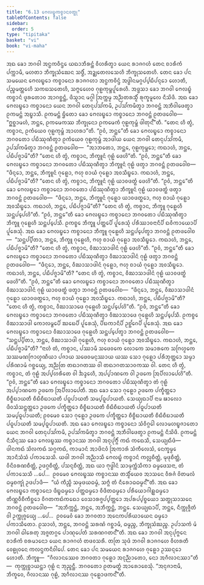 ```yaml
---
title: "6.13 ᨻᩮᩃᨭ᩠ᨮᨠᨧ᩠ᨧᩣᨶᩅᨲ᩠ᨳᩩ"
tableOfContents: false
sidebar:
  order: 5
type: "tipitaka"
basket: "vi"
book: "vi-maha"
---
```



<DynamicBreadcrumb />

<Division number="284" book="vi-maha">

<Paragraph number="1288" book="vi-maha">
ᩋᨳ ᨡᩮᩣ ᨽᨣᩅᩤ ᩋᨶ᩠ᨵᨠᩅᩥᨶ᩠ᨴᩮ ᨿᨳᩣᨽᩥᩁᨶ᩠ᨲᩴ ᩅᩥᩉᩁᩥᨲ᩠ᩅᩣ ᨿᩮᨶ ᩁᩣᨩᨣᩉᩴ ᨲᩮᨶ ᨧᩣᩁᩥᨠᩴ ᨸᨠ᩠ᨠᩣᨾᩥ, ᨾᩉᨲᩣ ᨽᩥᨠ᩠ᨡᩩᩈᩴᨥᩮᨶ ᩈᨴ᩠ᨵᩥᩴ, ᩋᨯ᩠ᨰᨲᩮᩃᩈᩮᩉᩥ ᨽᩥᨠ᩠ᨡᩩᩈᨲᩮᩉᩥ. ᨲᩮᨶ ᨡᩮᩣ ᨸᨶ ᩈᨾᨿᩮᨶ ᨻᩮᩃᨭ᩠ᨮᩮᩣ ᨠᨧ᩠ᨧᩣᨶᩮᩣ ᩁᩣᨩᨣᩉᩣ ᩋᨶ᩠ᨵᨠᩅᩥᨶ᩠ᨴᩴ ᩋᨴ᩠ᨵᩤᨶᨾᨣ᩠ᨣᨸ᩠ᨸᨭᩥᨸᨶ᩠ᨶᩮᩣ ᩉᩮᩣᨲᩥ, ᨸᨬ᩠ᨧᨾᨲ᩠ᨲᩮᩉᩥ ᩈᨠᨭᩈᨲᩮᩉᩥ, ᩈᨻ᩠ᨻᩮᩉᩮᩅ ᨣᩩᩊᨠᩩᨾ᩠ᨽᨸᩪᩁᩮᩉᩥ. ᩋᨴ᩠ᨴᩈᩣ ᨡᩮᩣ ᨽᨣᩅᩤ ᨻᩮᩃᨭ᩠ᨮᩴ ᨠᨧ᩠ᨧᩣᨶᩴ ᨴᩪᩁᨲᩮᩣᩅ ᩋᩣᨣᨧ᩠ᨨᨶ᩠ᨲᩴ, ᨴᩥᩈ᩠ᩅᩣᨶ ᨾᨣ᩠ᨣᩤ ᩒᨠ᩠ᨠᨾ᩠ᨾ ᩋᨬ᩠ᨬᨲᩁᩈ᩠ᨾᩥᩴ ᩁᩩᨠ᩠ᨡᨾᩪᩃᩮ ᨶᩥᩈᩦᨴᩥ.
</Paragraph>

<Paragraph number="1289" book="vi-maha">
ᩋᨳ ᨡᩮᩣ ᨻᩮᩃᨭ᩠ᨮᩮᩣ ᨠᨧ᩠ᨧᩣᨶᩮᩣ ᨿᩮᨶ ᨽᨣᩅᩤ ᨲᩮᨶᩩᨸᩈᩘᨠᨾᩥ, ᩏᨸᩈᩘᨠᨾᩥᨲ᩠ᩅᩣ ᨽᨣᩅᨶ᩠ᨲᩴ ᩋᨽᩥᩅᩤᨴᩮᨲ᩠ᩅᩣ ᩑᨠᨾᨶ᩠ᨲᩴ ᩋᨭ᩠ᨮᩣᩈᩥ. ᩑᨠᨾᨶ᩠ᨲᩴ ᨮᩥᨲᩮᩣ ᨡᩮᩣ ᨻᩮᩃᨭ᩠ᨮᩮᩣ ᨠᨧ᩠ᨧᩣᨶᩮᩣ ᨽᨣᩅᨶ᩠ᨲᩴ ᩑᨲᨴᩅᩮᩤᨧ—  “ᩍᨧ᩠ᨨᩣᨾᩉᩴ, ᨽᨶ᩠ᨲᩮ, ᩑᨠᨾᩮᨠᩔ ᨽᩥᨠ᩠ᨡᩩᨶᩮᩣ ᩑᨠᨾᩮᨠᩴ ᨣᩩᩊᨠᩩᨾ᩠ᨽᩴ ᨴᩤᨲᩩᨶ᩺”ᨲᩥ. “ᨲᩮᨶ ᩉᩥ ᨲ᩠ᩅᩴ, ᨠᨧ᩠ᨧᩣᨶ, ᩑᨠᩴᨿᩮᩅ ᨣᩩᩊᨠᩩᨾ᩠ᨽᩴ ᩋᩣᩉᩁᩣ”ᨲᩥ. “ᩑᩅᩴ, ᨽᨶ᩠ᨲᩮ”ᨲᩥ ᨡᩮᩣ ᨻᩮᩃᨭ᩠ᨮᩮᩣ ᨠᨧ᩠ᨧᩣᨶᩮᩣ ᨽᨣᩅᨲᩮᩣ ᨸᨭᩥᩔᩩᨱᩥᨲ᩠ᩅᩣ ᩑᨠᩴᨿᩮᩅ ᨣᩩᩊᨠᩩᨾ᩠ᨽᩴ ᩋᩣᨴᩤᨿ ᨿᩮᨶ ᨽᨣᩅᩤ ᨲᩮᨶᩩᨸᩈᩘᨠᨾᩥ, ᩏᨸᩈᩘᨠᨾᩥᨲ᩠ᩅᩣ ᨽᨣᩅᨶ᩠ᨲᩴ ᩑᨲᨴᩅᩮᩤᨧ—  “ᩋᩣᨽᨲᩮᩣ, ᨽᨶ᩠ᨲᩮ, ᨣᩩᩊᨠᩩᨾ᩠ᨽᩮᩣ; ᨠᨳᩣᩉᩴ, ᨽᨶ᩠ᨲᩮ, ᨸᨭᩥᨸᨩ᩠ᨩᩣᨾᩦ”ᨲᩥ? “ᨲᩮᨶ ᩉᩥ ᨲ᩠ᩅᩴ, ᨠᨧ᩠ᨧᩣᨶ, ᨽᩥᨠ᩠ᨡᩪᨶᩴ ᨣᩩᩊᩴ ᨴᩮᩉᩦ”ᨲᩥ. “ᩑᩅᩴ, ᨽᨶ᩠ᨲᩮ”ᨲᩥ ᨡᩮᩣ ᨻᩮᩃᨭ᩠ᨮᩮᩣ ᨠᨧ᩠ᨧᩣᨶᩮᩣ ᨽᨣᩅᨲᩮᩣ ᨸᨭᩥᩔᩩᨱᩥᨲ᩠ᩅᩣ ᨽᩥᨠ᩠ᨡᩪᨶᩴ ᨣᩩᩊᩴ ᨴᨲ᩠ᩅᩣ ᨽᨣᩅᨶ᩠ᨲᩴ ᩑᨲᨴᩅᩮᩤᨧ—  “ᨴᩥᨶ᩠ᨶᩮᩣ, ᨽᨶ᩠ᨲᩮ, ᨽᩥᨠ᩠ᨡᩪᨶᩴ ᨣᩩᩊᩮᩣ, ᨻᩉᩩ ᨧᩣᨿᩴ ᨣᩩᩊᩮᩣ ᩋᩅᩈᩥᨭ᩠ᨮᩮᩣ. ᨠᨳᩣᩉᩴ, ᨽᨶ᩠ᨲᩮ, ᨸᨭᩥᨸᨩ᩠ᨩᩣᨾᩦ”ᨲᩥ? “ᨲᩮᨶ ᩉᩥ ᨲ᩠ᩅᩴ, ᨠᨧ᩠ᨧᩣᨶ, ᨽᩥᨠ᩠ᨡᩪᨶᩴ ᨣᩩᩊᩴ ᨿᩣᩅᨴᨲ᩠ᨳᩴ ᨴᩮᩉᩦ”ᨲᩥ. “ᩑᩅᩴ, ᨽᨶ᩠ᨲᩮ”ᨲᩥ ᨡᩮᩣ ᨻᩮᩃᨭ᩠ᨮᩮᩣ ᨠᨧ᩠ᨧᩣᨶᩮᩣ ᨽᨣᩅᨲᩮᩣ ᨸᨭᩥᩔᩩᨱᩥᨲ᩠ᩅᩣ ᨽᩥᨠ᩠ᨡᩪᨶᩴ ᨣᩩᩊᩴ ᨿᩣᩅᨴᨲ᩠ᨳᩴ ᨴᨲ᩠ᩅᩣ ᨽᨣᩅᨶ᩠ᨲᩴ ᩑᨲᨴᩅᩮᩤᨧ—  “ᨴᩥᨶ᩠ᨶᩮᩣ, ᨽᨶ᩠ᨲᩮ, ᨽᩥᨠ᩠ᨡᩪᨶᩴ ᨣᩩᩊᩮᩣ ᨿᩣᩅᨴᨲ᩠ᨳᩮᩣ, ᨻᩉᩩ ᨧᩣᨿᩴ ᨣᩩᩊᩮᩣ ᩋᩅᩈᩥᨭ᩠ᨮᩮᩣ. ᨠᨳᩣᩉᩴ, ᨽᨶ᩠ᨲᩮ, ᨸᨭᩥᨸᨩ᩠ᨩᩣᨾᩦ”ᨲᩥ? “ᨲᩮᨶ ᩉᩥ ᨲ᩠ᩅᩴ, ᨠᨧ᩠ᨧᩣᨶ, ᨽᩥᨠ᩠ᨡᩪ ᨣᩩᩊᩮᩉᩥ ᩈᨶ᩠ᨲᨸ᩠ᨸᩮᩉᩦ”ᨲᩥ. “ᩑᩅᩴ, ᨽᨶ᩠ᨲᩮ”ᨲᩥ ᨡᩮᩣ ᨻᩮᩃᨭ᩠ᨮᩮᩣ ᨠᨧ᩠ᨧᩣᨶᩮᩣ ᨽᨣᩅᨲᩮᩣ ᨸᨭᩥᩔᩩᨱᩥᨲ᩠ᩅᩣ ᨽᩥᨠ᩠ᨡᩪ ᨣᩩᩊᩮᩉᩥ ᩈᨶ᩠ᨲᨸ᩠ᨸᩮᩈᩥ. ᩑᨠᨧ᩠ᨧᩮ ᨽᩥᨠ᩠ᨡᩪ ᨸᨲ᩠ᨲᩮᨸᩥ ᨸᩪᩁᩮᩈᩩᩴ ᨸᩁᩥᩔᩣᩅᨶᩣᨶᩥᨸᩥ ᨳᩅᩥᨠᩣᨿᩮᩣᨸᩥ ᨸᩪᩁᩮᩈᩩᩴ. ᩋᨳ ᨡᩮᩣ ᨻᩮᩃᨭ᩠ᨮᩮᩣ ᨠᨧ᩠ᨧᩣᨶᩮᩣ ᨽᩥᨠ᩠ᨡᩪ ᨣᩩᩊᩮᩉᩥ ᩈᨶ᩠ᨲᨸ᩠ᨸᩮᨲ᩠ᩅᩣ ᨽᨣᩅᨶ᩠ᨲᩴ ᩑᨲᨴᩅᩮᩤᨧ—  “ᩈᨶ᩠ᨲᨸ᩠ᨸᩥᨲᩣ, ᨽᨶ᩠ᨲᩮ, ᨽᩥᨠ᩠ᨡᩪ ᨣᩩᩊᩮᩉᩥ, ᨻᩉᩩ ᨧᩣᨿᩴ ᨣᩩᩊᩮᩣ ᩋᩅᩈᩥᨭ᩠ᨮᩮᩣ. ᨠᨳᩣᩉᩴ, ᨽᨶ᩠ᨲᩮ, ᨸᨭᩥᨸᨩ᩠ᨩᩣᨾᩦ”ᨲᩥ? “ᨲᩮᨶ ᩉᩥ ᨲ᩠ᩅᩴ, ᨠᨧ᩠ᨧᩣᨶ, ᩅᩥᨥᩣᩈᩣᨴᩤᨶᩴ ᨣᩩᩊᩴ ᨴᩮᩉᩦ”ᨲᩥ. “ᩑᩅᩴ, ᨽᨶ᩠ᨲᩮ”ᨲᩥ ᨡᩮᩣ ᨻᩮᩃᨭ᩠ᨮᩮᩣ ᨠᨧ᩠ᨧᩣᨶᩮᩣ ᨽᨣᩅᨲᩮᩣ ᨸᨭᩥᩔᩩᨱᩥᨲ᩠ᩅᩣ ᩅᩥᨥᩣᩈᩣᨴᩤᨶᩴ ᨣᩩᩊᩴ ᨴᨲ᩠ᩅᩣ ᨽᨣᩅᨶ᩠ᨲᩴ ᩑᨲᨴᩅᩮᩤᨧ—  “ᨴᩥᨶ᩠ᨶᩮᩣ, ᨽᨶ᩠ᨲᩮ, ᩅᩥᨥᩣᩈᩣᨴᩤᨶᩴ ᨣᩩᩊᩮᩣ, ᨻᩉᩩ ᨧᩣᨿᩴ ᨣᩩᩊᩮᩣ ᩋᩅᩈᩥᨭ᩠ᨮᩮᩣ. ᨠᨳᩣᩉᩴ, ᨽᨶ᩠ᨲᩮ, ᨸᨭᩥᨸᨩ᩠ᨩᩣᨾᩦ”ᨲᩥ? “ᨲᩮᨶ ᩉᩥ ᨲ᩠ᩅᩴ, ᨠᨧ᩠ᨧᩣᨶ, ᩅᩥᨥᩣᩈᩣᨴᩤᨶᩴ ᨣᩩᩊᩴ ᨿᩣᩅᨴᨲ᩠ᨳᩴ ᨴᩮᩉᩦ”ᨲᩥ. “ᩑᩅᩴ, ᨽᨶ᩠ᨲᩮ”ᨲᩥ ᨡᩮᩣ ᨻᩮᩃᨭ᩠ᨮᩮᩣ ᨠᨧ᩠ᨧᩣᨶᩮᩣ ᨽᨣᩅᨲᩮᩣ ᨸᨭᩥᩔᩩᨱᩥᨲ᩠ᩅᩣ ᩅᩥᨥᩣᩈᩣᨴᩤᨶᩴ ᨣᩩᩊᩴ ᨿᩣᩅᨴᨲ᩠ᨳᩴ ᨴᨲ᩠ᩅᩣ ᨽᨣᩅᨶ᩠ᨲᩴ ᩑᨲᨴᩅᩮᩤᨧ—  “ᨴᩥᨶ᩠ᨶᩮᩣ, ᨽᨶ᩠ᨲᩮ, ᩅᩥᨥᩣᩈᩣᨴᩤᨶᩴ ᨣᩩᩊᩮᩣ ᨿᩣᩅᨴᨲ᩠ᨳᩮᩣ, ᨻᩉᩩ ᨧᩣᨿᩴ ᨣᩩᩊᩮᩣ ᩋᩅᩈᩥᨭ᩠ᨮᩮᩣ. ᨠᨳᩣᩉᩴ, ᨽᨶ᩠ᨲᩮ, ᨸᨭᩥᨸᨩ᩠ᨩᩣᨾᩦ”ᨲᩥ? “ᨲᩮᨶ ᩉᩥ ᨲ᩠ᩅᩴ, ᨠᨧ᩠ᨧᩣᨶ, ᩅᩥᨥᩣᩈᩣᨴᩮ ᨣᩩᩊᩮᩉᩥ ᩈᨶ᩠ᨲᨸ᩠ᨸᩮᩉᩦ”ᨲᩥ. “ᩑᩅᩴ, ᨽᨶ᩠ᨲᩮ”ᨲᩥ ᨡᩮᩣ ᨻᩮᩃᨭ᩠ᨮᩮᩣ ᨠᨧ᩠ᨧᩣᨶᩮᩣ ᨽᨣᩅᨲᩮᩣ ᨸᨭᩥᩔᩩᨱᩥᨲ᩠ᩅᩣ ᩅᩥᨥᩣᩈᩣᨴᩮ ᨣᩩᩊᩮᩉᩥ ᩈᨶ᩠ᨲᨸ᩠ᨸᩮᩈᩥ. ᩑᨠᨧ᩠ᨧᩮ ᩅᩥᨥᩣᩈᩣᨴᩤ ᨠᩮᩣᩃᨾ᩠ᨻᩮᨸᩥ ᨥᨭᩮᨸᩥ ᨸᩪᩁᩮᩈᩩᩴ, ᨸᩥᨭᨠᩣᨶᩥᨸᩥ ᩏᨧ᩠ᨨᩘᨣᩮᨸᩥ ᨸᩪᩁᩮᩈᩩᩴ. ᩋᨳ ᨡᩮᩣ ᨻᩮᩃᨭ᩠ᨮᩮᩣ ᨠᨧ᩠ᨧᩣᨶᩮᩣ ᩅᩥᨥᩣᩈᩣᨴᩮ ᨣᩩᩊᩮᩉᩥ ᩈᨶ᩠ᨲᨸ᩠ᨸᩮᨲ᩠ᩅᩣ ᨽᨣᩅᨶ᩠ᨲᩴ ᩑᨲᨴᩅᩮᩤᨧ—  “ᩈᨶ᩠ᨲᨸ᩠ᨸᩥᨲᩣ, ᨽᨶ᩠ᨲᩮ, ᩅᩥᨥᩣᩈᩣᨴᩤ ᨣᩩᩊᩮᩉᩥ, ᨻᩉᩩ ᨧᩣᨿᩴ ᨣᩩᩊᩮᩣ ᩋᩅᩈᩥᨭ᩠ᨮᩮᩣ. ᨠᨳᩣᩉᩴ, ᨽᨶ᩠ᨲᩮ, ᨸᨭᩥᨸᨩ᩠ᨩᩣᨾᩦ”ᨲᩥ? “ᨶᩣᩉᩴ ᨲᩴ, ᨠᨧ᩠ᨧᩣᨶ, ᨸᩔᩣᨾᩥ ᩈᨴᩮᩅᨠᩮ ᩃᩮᩣᨠᩮ ᩈᨾᩣᩁᨠᩮ ᩈᨻᩕᩉ᩠ᨾᨠᩮ ᩈᩔᨾᨱᨻᩕᩣᩉ᩠ᨾᨱᩥᨿᩣ ᨸᨩᩣᨿ ᩈᨴᩮᩅᨾᨶᩩᩔᩣᨿ ᨿᩔ ᩈᩮᩣ ᨣᩩᩊᩮᩣ ᨸᩁᩥᨽᩩᨲ᩠ᨲᩮᩣ ᩈᨾ᩠ᨾᩣ ᨸᩁᩥᨱᩣᨾᩴ ᨣᨧ᩠ᨨᩮᨿ᩠ᨿ, ᩋᨬ᩠ᨬᨲᩕ ᨲᨳᩣᨣᨲᩔ ᩅᩤ ᨲᨳᩣᨣᨲᩈᩣᩅᨠᩔ ᩅᩤ. ᨲᩮᨶ ᩉᩥ ᨲ᩠ᩅᩴ, ᨠᨧ᩠ᨧᩣᨶ, ᨲᩴ ᨣᩩᩊᩴ ᩋᨸ᩠ᨸᩉᩁᩥᨲᩮ ᩅᩤ ᨨᨯ᩠ᨯᩮᩉᩥ, ᩋᨸ᩠ᨸᩣᨱᨠᩮ ᩅᩤ ᩏᨴᨠᩮ ᩒᨸᩥᩃᩣᨸᩮᩉᩦ”ᨲᩥ. “ᩑᩅᩴ, ᨽᨶ᩠ᨲᩮ”ᨲᩥ ᨡᩮᩣ ᨻᩮᩃᨭ᩠ᨮᩮᩣ ᨠᨧ᩠ᨧᩣᨶᩮᩣ ᨽᨣᩅᨲᩮᩣ ᨸᨭᩥᩔᩩᨱᩥᨲ᩠ᩅᩣ ᨲᩴ ᨣᩩᩊᩴ ᩋᨸ᩠ᨸᩣᨱᨠᩮ ᩏᨴᨠᩮ ᩒᨸᩥᩃᩣᨸᩮᨲᩥ. ᩋᨳ ᨡᩮᩣ ᩈᩮᩣ ᨣᩩᩊᩮᩣ ᩏᨴᨠᩮ ᨸᨠ᩠ᨡᩥᨲ᩠ᨲᩮᩣ ᨧᩥᨧ᩠ᨧᩥᨭᩣᨿᨲᩥ ᨧᩥᨭᩥᨧᩥᨭᩣᨿᨲᩥ ᨸᨵᩪᨸᩣᨿᨲᩥ ᩈᨾ᩠ᨸᨵᩪᨸᩣᨿᨲᩥ. ᩈᩮᨿ᩠ᨿᨳᩣᨸᩥ ᨶᩣᨾ ᨹᩣᩃᩮᩣ ᨴᩥᩅᩈᩴᩈᨶ᩠ᨲᨲ᩠ᨲᩮᩣ ᩏᨴᨠᩮ ᨸᨠ᩠ᨡᩥᨲ᩠ᨲᩮᩣ ᨧᩥᨧ᩠ᨧᩥᨭᩣᨿᨲᩥ ᨧᩥᨭᩥᨧᩥᨭᩣᨿᨲᩥ ᨸᨵᩪᨸᩣᨿᨲᩥ ᩈᨾ᩠ᨸᨵᩪᨸᩣᨿᨲᩥ; ᩑᩅᨾᩮᩅ ᩈᩮᩣ ᨣᩩᩊᩮᩣ ᩏᨴᨠᩮ ᨸᨠ᩠ᨡᩥᨲ᩠ᨲᩮᩣ ᨧᩥᨧ᩠ᨧᩥᨭᩣᨿᨲᩥ ᨧᩥᨭᩥᨧᩥᨭᩣᨿᨲᩥ ᨸᨵᩪᨸᩣᨿᨲᩥ ᩈᨾ᩠ᨸᨵᩪᨸᩣᨿᨲᩥ.
</Paragraph>

<Paragraph number="1290" book="vi-maha">
ᩋᨳ ᨡᩮᩣ ᨻᩮᩃᨭ᩠ᨮᩮᩣ ᨠᨧ᩠ᨧᩣᨶᩮᩣ ᩈᩴᩅᩥᨣ᩠ᨣᩮᩤ ᩃᩮᩣᨾᩉᨭ᩠ᨮᨩᩣᨲᩮᩣ ᨿᩮᨶ ᨽᨣᩅᩤ ᨲᩮᨶᩩᨸᩈᩘᨠᨾᩥ, ᩏᨸᩈᩘᨠᨾᩥᨲ᩠ᩅᩣ ᨽᨣᩅᨶ᩠ᨲᩴ ᩋᨽᩥᩅᩤᨴᩮᨲ᩠ᩅᩣ ᩑᨠᨾᨶ᩠ᨲᩴ ᨶᩥᩈᩦᨴᩥ. ᩑᨠᨾᨶ᩠ᨲᩴ ᨶᩥᩈᩥᨶ᩠ᨶᩔ ᨡᩮᩣ ᨻᩮᩃᨭ᩠ᨮᩔ ᨠᨧ᩠ᨧᩣᨶᩔ ᨽᨣᩅᩤ ᩋᨶᩩᨸᩩᨻ᩠ᨻᩥᩴ ᨠᨳᩴ ᨠᨳᩮᩈᩥ, ᩈᩮᨿ᩠ᨿᨳᩥᨴᩴ—  ᨴᩤᨶᨠᨳᩴ ᩈᩦᩃᨠᨳᩴ ᩈᨣ᩠ᨣᨠᨳᩴ, ᨠᩣᨾᩣᨶᩴ ᩋᩣᨴᩦᨶᩅᩴ ᩒᨠᩣᩁᩴ ᩈᩴᨠᩥᩃᩮᩈᩴ, ᨶᩮᨠ᩠ᨡᨾ᩠ᨾᩮ ᩋᩣᨶᩥᩈᩴᩈᩴ ᨸᨠᩣᩈᩮᩈᩥ. ᨿᨴᩤ ᨽᨣᩅᩤ ᩋᨬ᩠ᨬᩣᩈᩥ ᨻᩮᩃᨭ᩠ᨮᩴ ᨠᨧ᩠ᨧᩣᨶᩴ ᨠᩃᩖᨧᩥᨲ᩠ᨲᩴ, ᨾᩩᨴᩩᨧᩥᨲ᩠ᨲᩴ, ᩅᩥᨶᩦᩅᩁᨱᨧᩥᨲ᩠ᨲᩴ, ᩏᨴᨣ᩠ᨣᨧᩥᨲ᩠ᨲᩴ, ᨸᩈᨶ᩠ᨶᨧᩥᨲ᩠ᨲᩴ, ᩋᨳ ᨿᩣ ᨻᩩᨴ᩠ᨵᩤᨶᩴ ᩈᩣᨾᩩᨠ᩠ᨠᩴᩈᩥᨠᩣ ᨵᨾ᩠ᨾᨴᩮᩈᨶᩣ, ᨲᩴ ᨸᨠᩣᩈᩮᩈᩥ …ᨸᩮ…  ᩑᩅᨾᩮᩅ ᨻᩮᩃᨭ᩠ᨮᩔ ᨠᨧ᩠ᨧᩣᨶᩔ ᨲᩈ᩠ᨾᩥᩴᨿᩮᩅ ᩋᩣᩈᨶᩮ ᩅᩥᩁᨩᩴ ᩅᩦᨲᨾᩃᩴ ᨵᨾ᩠ᨾᨧᨠ᩠ᨡᩩᩴ ᩏᨴᨸᩣᨴᩥ—  “ᨿᩴ ᨠᩥᨬ᩠ᨧᩥ ᩈᨾᩩᨴᨿᨵᨾ᩠ᨾᩴ, ᩈᨻ᩠ᨻᩴ ᨲᩴ ᨶᩥᩁᩮᩣᨵᨵᨾ᩠ᨾᨶ᩺”ᨲᩥ. ᩋᨳ ᨡᩮᩣ ᨻᩮᩃᨭ᩠ᨮᩮᩣ ᨠᨧ᩠ᨧᩣᨶᩮᩣ ᨴᩥᨭ᩠ᨮᨵᨾ᩠ᨾᩮᩣ ᨸᨲ᩠ᨲᨵᨾ᩠ᨾᩮᩣ ᩅᩥᨴᩥᨲᨵᨾ᩠ᨾᩮᩣ ᨸᩁᩥᨿᩮᩣᨣᩤᩊ᩠ᩉᨵᨾ᩠ᨾᩮᩣ ᨲᩥᨱ᩠ᨱᩅᩥᨧᩥᨠᩥᨧ᩠ᨨᩮᩣ ᩅᩥᨣᨲᨠᨳᩴᨠᨳᩮᩣ ᩅᩮᩈᩣᩁᨩ᩠ᨩᨸ᩠ᨸᨲ᩠ᨲᩮᩣ ᩋᨸᩁᨸ᩠ᨸᨧ᩠ᨧᨿᩮᩣ ᩈᨲ᩠ᨳᩩᩈᩣᩈᨶᩮ ᨽᨣᩅᨶ᩠ᨲᩴ ᩑᨲᨴᩅᩮᩤᨧ—  “ᩋᨽᩥᨠ᩠ᨠᨶ᩠ᨲᩴ, ᨽᨶ᩠ᨲᩮ, ᩋᨽᩥᨠ᩠ᨠᨶ᩠ᨲᩴ, ᨽᨶ᩠ᨲᩮ. ᩈᩮᨿ᩠ᨿᨳᩣᨸᩥ, ᨽᨶ᩠ᨲᩮ, ᨶᩥᨠ᩠ᨠᩩᨩ᩠ᨩᩥᨲᩴ ᩅᩤ ᩏᨠ᩠ᨠᩩᨩ᩠ᨩᩮᨿ᩠ᨿ …ᨸᩮ…  ᩑᩅᨾᩮᩅᩴ ᨡᩮᩣ ᨽᨣᩅᨲᩣ ᩋᨶᩮᨠᨸᩁᩥᨿᩣᨿᩮᨶ ᨵᨾ᩠ᨾᩮᩣ ᨸᨠᩣᩈᩥᨲᩮᩣ. ᩑᩈᩣᩉᩴ, ᨽᨶ᩠ᨲᩮ, ᨽᨣᩅᨶ᩠ᨲᩴ ᩈᩁᨱᩴ ᨣᨧ᩠ᨨᩣᨾᩥ, ᨵᨾ᩠ᨾᨬ᩠ᨧ, ᨽᩥᨠ᩠ᨡᩩᩈᩴᨥᨬ᩠ᨧ. ᩏᨸᩣᩈᨠᩴ ᨾᩴ ᨽᨣᩅᩤ ᨵᩤᩁᩮᨲᩩ ᩋᨩ᩠ᨩᨲᨣ᩠ᨣᩮ ᨸᩣᨱᩩᨸᩮᨲᩴ ᩈᩁᨱᨣᨲᨶ᩺”ᨲᩥ.
</Paragraph>

<Paragraph number="1291" book="vi-maha">
ᩋᨳ ᨡᩮᩣ ᨽᨣᩅᩤ ᩋᨶᩩᨸᩩᨻ᩠ᨻᩮᨶ ᨧᩣᩁᩥᨠᩴ ᨧᩁᨾᩣᨶᩮᩣ ᨿᩮᨶ ᩁᩣᨩᨣᩉᩴ ᨲᨴᩅᩈᩁᩥ. ᨲᨲᩕ ᩈᩩᨴᩴ ᨽᨣᩅᩤ ᩁᩣᨩᨣᩉᩮ ᩅᩥᩉᩁᨲᩥ ᩅᩮᩊᩩᩅᨶᩮ ᨠᩃᨶ᩠ᨴᨠᨶᩥᩅᩤᨸᩮ. ᨲᩮᨶ ᨡᩮᩣ ᨸᨶ ᩈᨾᨿᩮᨶ ᩁᩣᨩᨣᩉᩮ ᨣᩩᩊᩮᩣ ᩏᩔᨶ᩠ᨶᩮᩣ ᩉᩮᩣᨲᩥ. ᨽᩥᨠ᩠ᨡᩪ—  “ᨣᩥᩃᩣᨶᩔᩮᩅ ᨽᨣᩅᨲᩣ ᨣᩩᩊᩮᩣ ᩋᨶᩩᨬ᩠ᨬᩣᨲᩮᩣ, ᨶᩮᩣ ᩋᨣᩥᩃᩣᨶᩔᩣ”ᨲᩥ—  ᨠᩩᨠ᩠ᨠᩩᨧ᩠ᨧᩣᨿᨶ᩠ᨲᩣ ᨣᩩᩊᩴ ᨶ ᨽᩩᨬ᩠ᨩᨶ᩠ᨲᩥ. ᨽᨣᩅᨲᩮᩣ ᩑᨲᨾᨲ᩠ᨳᩴ ᩋᩣᩁᩮᩣᨧᩮᩈᩩᩴ. “ᩋᨶᩩᨩᩣᨶᩣᨾᩥ, ᨽᩥᨠ᩠ᨡᩅᩮ, ᨣᩥᩃᩣᨶᩔ ᨣᩩᩊᩴ, ᩋᨣᩥᩃᩣᨶᩔ ᨣᩩᩊᩮᩣᨴᨠᨶ᩺”ᨲᩥ.
</Paragraph>
</Division>